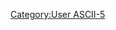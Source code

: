 {{Userbox|#99FFFF|#55FFFF|[[ASCII|ASCII]]-5|<small>402A1696 CE04AECE A64E044E A68626CE 0482CAC2 929204F6 6666042E 16A604EE 964EA674</small>}}
[[Category:User ASCII-5]]